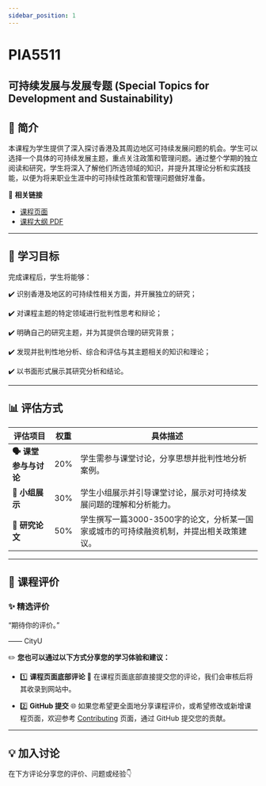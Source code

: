 ```yaml
---
sidebar_position: 1
---
```


# PIA5511
## 可持续发展与发展专题 (Special Topics for Development and Sustainability)

## **📘 简介**
本课程为学生提供了深入探讨香港及其周边地区可持续发展问题的机会。学生可以选择一个具体的可持续发展主题，重点关注政策和管理问题。通过整个学期的独立阅读和研究，学生将深入了解他们所选领域的知识，并提升其理论分析和实践技能，以便为将来职业生涯中的可持续性政策和管理问题做好准备。

🔗 **相关链接**
- [课程页面](https://www.cityu.edu.hk/catalogue/pg/202425/course/PIA5511.htm)
- [课程大纲 PDF](https://www.cityu.edu.hk/catalogue/pg/202425/course/PIA5511.pdf)

---

## **🎯 学习目标**

完成课程后，学生将能够：

✔️ 识别香港及地区的可持续性相关方面，并开展独立的研究；

✔️ 对课程主题的特定领域进行批判性思考和辩论；

✔️ 明确自己的研究主题，并为其提供合理的研究背景；

✔️ 发现并批判性地分析、综合和评估与其主题相关的知识和理论；

✔️ 以书面形式展示其研究分析和结论。

---

## **📊 评估方式**

| **评估项目**               | **权重** | **具体描述**                                                                                       |
|---------------------------|---------|---------------------------------------------------------------------------------------------------|
| **🗣️ 课堂参与与讨论**       | 20%     | 学生需参与课堂讨论，分享思想并批判性地分析案例。                                                    |
| **📝 小组展示**             | 30%     | 学生小组展示并引导课堂讨论，展示对可持续发展问题的理解和分析能力。                                 |
| **📄 研究论文**             | 50%     | 学生撰写一篇3000-3500字的论文，分析某一国家或城市的可持续融资机制，并提出相关政策建议。              |

---

## **💬 课程评价**

### ✨ **精选评价**
<div className={commentStyles.commentBox}>
    <p className={commentStyles.commentText}>
        “期待你的评价。”
    </p>
    <p className={commentStyles.commentAuthor}>—— CityU</p>
</div>

✏️ **您也可以通过以下方式分享您的学习体验和建议：**

- 1️⃣ **课程页面底部评论**
💬 在课程页面底部直接提交您的评论，我们会审核后将其收录到网站中。

- 2️⃣ **GitHub 提交**
🌐 如果您希望更全面地分享课程评价，或希望修改或新增课程页面，欢迎参考 [Contributing](https://penjc.github.io/CityU/contributing) 页面，通过 GitHub 提交您的贡献。

---

## **💡 加入讨论**

在下方评论分享您的评价、问题或经验👇
<Utterances />